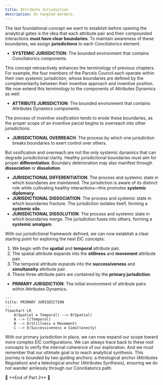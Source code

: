 ```yaml
---
title: Attribute Jurisdiction
description: On tangled borders.
---
```


The last foundational concept we want to establish before opening the analytical gates is the idea that each attribute pair and their compounded interactions **must have clear boundaries**. To maintain awareness of these boundaries, we assign **jurisdictions** to each Conciliatorics element.

- **SYSTEMIC JURISDICTION**: The bounded environment that contains Conciliatorics components.

This concept retroactively enhances the terminology of previous chapters. For example, the four members of the Parcels Council each operate within their own *systemic jurisdiction*, whose boundaries are defined by the complementarity between their inventive approach and inventive position. We now extend this terminology to the components of Attributes Dynamics as well:

- **ATTRIBUTE JURISDICTION**: The bounded environment that contains Attributes Dynamics components.

The process of *inventive ossification* tends to erode these boundaries, as the proper scope of an inventive parcel begins to overreach into other jurisdictions.

- **JURISDICTIONAL OVERREACH**: The process by which one jurisdiction breaks boundaries to exert control over others.

But ossification and overreach are not the only systemic dynamics that can degrade jurisdictional clarity. Healthy jurisdictional boundaries must aim for proper **differentiation**. Boundary deterioration may also manifest through **dissociation** or **dissolution**.

- **JURISDICTIONAL DIFFERENTIATION**: The process and systemic state in which boundaries are maintained. The jurisdiction is aware of its distinct role while cultivating healthy interactions—this promotes **systemic diplomacy**.
- **JURISDICTIONAL DISSOCIATION**: The process and systemic state in which boundaries fracture. The jurisdiction isolates itself, forming a **systemic silo**.
- **JURISDICTIONAL DISSOLUTION**: The process and systemic state in which boundaries merge. The jurisdiction fuses into others, forming a **systemic amalgam**.

With our jurisdictional framework defined, we can now establish a clear starting point for exploring the next EIC concepts:

1. We begin with the **spatial** and **temporal** attribute pair.
2. The spatial attribute expands into the **stillness** and **movement** attribute pair.
3. The temporal attribute expands into the **successiveness** and **simultaneity** attribute pair.
4. These three attribute pairs are contained by the **primary jurisdiction**.

- **PRIMARY JURISDICTION**: The initial environment of attribute pairs within Attributes Dynamics.

```mermaid
---
title: PRIMARY JURISDICTION
---
flowchart LR
    A(Spatial ≡ Temporal) --> B(Spatial)
    A --> C(Temporal)
    B --> D(Stillness ≡ Movement)
    C --> E(Successiveness ≡ Simultaneity)
```

With our primary jurisdiction in place, we can now expand our scope toward more complex EIC configurations. We can always trace back to these root concepts to verify the internal coherence of our exploration. And we must remember that our ultimate goal is to reach analytical synthesis. This journey is bounded by two guiding anchors: a theological anchor (Attributes Regulation) and a teleological anchor (Attributes Synthesis), ensuring we do not wander aimlessly through our Conciliatorics path.

<div style={{ textAlign: 'center' }}>
🔖 **End of Part 2** 🔖
</div>